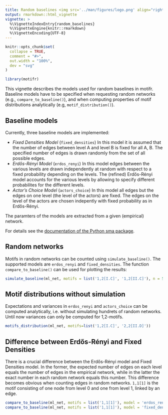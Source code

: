 ```yaml
---
title: Random baselines <img src='../man/figures/logo.png' align="right" height="139" />
output: rmarkdown::html_vignette
vignette: >
  %\VignetteIndexEntry{random_baselines}
  %\VignetteEngine{knitr::rmarkdown}
  %\VignetteEncoding{UTF-8}
---
```


```r
knitr::opts_chunk$set(
  collapse = TRUE,
  comment = "#>",
  out.width = "100%",
  dev = "svg"
)
```

```r
library(motifr)
```

This vignette describes the models used for random baselines in motifr. Baseline models have to be specified when requesting random networks (e.g., ``compare_to_baseline()``), and when computing properties of motif distributions analytically (e.g, ``motif_distribution()``).

## Baseline models

Currently, three baseline models are implemented:

- *Fixed Densities Model* (``fixed_densities``) In this model it is assumed that the number of edges
  between level A and level B is fixed for all A, B.
  The specified number of edges is drawn randomly from the set of all possible edges.
- *Erdős-Rényi Model* (``erdos_renyi``) In this model edges between the various levels are drawn
  independently at random with respect to a fixed probability depending on the levels.
  The (refined) Erdős-Rényi model accounts for the various levels by allowing
  to specify different probabilites for the different levels.
- *Actor's Choice Model* (``actors_choice``) In this model all edges but the edges on one level
  (the level of the actors) are fixed. The edges on the level of the actors
  are chosen indepently with fixed probability as in Erdős-Rényi.

The paramters of the models are extracted from a given (empirical) network.

For details see the [documentation of the Python sma package](https://gitlab.com/t.seppelt/sesmotifanalyser/raw/master/doc/_build/latex/SESMotifAnalyser.pdf?inline=false).

## Random networks

Motifs in random networks can be counted using ``simulate_baseline()``. The supported models are
``erdos_renyi`` and ``fixed_densities``. The function ``compare_to_baseline()`` can be used for 
plotting the results:

```r
simulate_baseline(ml_net, motifs = list('1,2[I.C]', '1,2[II.C]'), n = 5)
```

## Motif distributions without simulation

Expectations and variances in ``erdos_renyi`` and ``actors_choice`` can be computed analytically, i.e. without simulating hundrets of random networks. Until now variances can only be computed for 1,2-motifs.

```r
motifs_distribution(ml_net, motifs=list('1,2[I.C]', '2,2[II.D]'))
```

## Difference between Erdős-Rényi and Fixed Densities

There is a crucial difference between the Erdős-Rényi model and Fixed Densities model. In the former, the expected number of edges on each level equals the number of edges in the empirical network, while in the latter the exact number in each random network equals this number. This difference becomes obvious when counting edges in random networks. ``1,1[1]`` is the motif consisting of one node from level 0 and one from level 1, linked by an edge.

```r
compare_to_baseline(ml_net, motifs = list('1,1[1]'), model = 'erdos_renyi', n = 100)
compare_to_baseline(ml_net, motifs = list('1,1[1]'), model = 'fixed_densities', n = 100)
```
